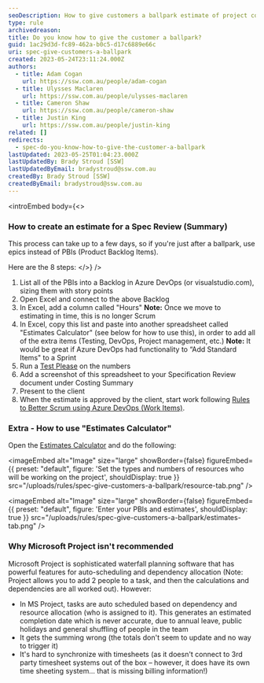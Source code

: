 ```yaml
---
seoDescription: How to give customers a ballpark estimate of project costs using Scrum and Excel.
type: rule
archivedreason:
title: Do you know how to give the customer a ballpark?
guid: 1ac29d3d-fc89-462a-b0c5-d17c6889e66c
uri: spec-give-customers-a-ballpark
created: 2023-05-24T23:11:24.000Z
authors:
  - title: Adam Cogan
    url: https://ssw.com.au/people/adam-cogan
  - title: Ulysses Maclaren
    url: https://ssw.com.au/people/ulysses-maclaren
  - title: Cameron Shaw
    url: https://ssw.com.au/people/cameron-shaw
  - title: Justin King
    url: https://ssw.com.au/people/justin-king
related: []
redirects:
  - spec-do-you-know-how-to-give-the-customer-a-ballpark
lastUpdated: 2023-05-25T01:04:23.000Z
lastUpdatedBy: Brady Stroud [SSW]
lastUpdatedByEmail: bradystroud@ssw.com.au
createdBy: Brady Stroud [SSW]
createdByEmail: bradystroud@ssw.com.au
---
```


<introEmbed
  body={<>
### How to create an estimate for a Spec Review (Summary)

This process can take up to a few days, so if you're just after a ballpark, use epics instead of PBIs (Product Backlog Items).

Here are the 8 steps:
  </>}
/>
1. List all of the PBIs into a Backlog in Azure DevOps (or visualstudio.com), sizing them with story points
2. Open Excel and connect to the above Backlog
3. In Excel, add a column called "Hours"
   **Note:** Once we move to estimating in time, this is no longer Scrum
4. In Excel, copy this list and paste into another spreadsheet called "Estimates Calculator" (see below for how to use this), in order to add all of the extra items (Testing, DevOps, Project management, etc.)
   **Note:** It would be great if Azure DevOps had functionality to “Add Standard Items" to a Sprint
5. Run a [Test Please](/conduct-a-test-please-internally-and-then-with-the-client) on the numbers
6. Add a screenshot of this spreadsheet to your Specification Review document under Costing Summary
7. Present to the client
8. When the estimate is approved by the client, start work following [Rules to Better Scrum using Azure DevOps (Work Items)](/rules-to-better-scrum-using-azure-devops).

### Extra - How to use "Estimates Calculator"

Open the [Estimates Calculator](estimates-calculator.xlsx) and do the following:


<imageEmbed
  alt="Image"
  size="large"
  showBorder={false}
  figureEmbed={{
    preset: "default",
    figure: 'Set the types and numbers of resources who will be working on the project',
    shouldDisplay: true
  }}
  src="/uploads/rules/spec-give-customers-a-ballpark/resource-tab.png"
/>


<imageEmbed
  alt="Image"
  size="large"
  showBorder={false}
  figureEmbed={{
    preset: "default",
    figure: 'Enter your PBIs and estimates',
    shouldDisplay: true
  }}
  src="/uploads/rules/spec-give-customers-a-ballpark/estimates-tab.png"
/>

### Why Microsoft Project isn't recommended

Microsoft Project is sophisticated waterfall planning software that has powerful features for auto-scheduling and dependency allocation (Note: Project allows you to add 2 people to a task, and then the calculations and dependencies are all worked out). However:

- In MS Project, tasks are auto scheduled based on dependency and resource allocation (who is assigned to it). This generates an estimated completion date which is never accurate, due to annual leave, public holidays and general shuffling of people in the team
- It gets the summing wrong (the totals don't seem to update and no way to trigger it)
- It's hard to synchronize with timesheets (as it doesn't connect to 3rd party timesheet systems out of the box – however, it does have its own time sheeting system... that is missing billing information!)
